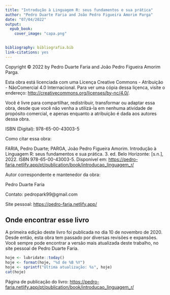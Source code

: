 ```yaml
---
title: "Introdução à Linguagem R: seus fundamentos e sua prática"
author: "Pedro Duarte Faria and João Pedro Figueira Amorim Parga"
date: "07/04/2022"
output: 
  epub_book:
    cover_image: "capa.png"
    

bibliography: bibliografia.bib
link-citations: yes
---
```



Copyright © 2022 by Pedro Duarte Faria and João Pedro Figueira Amorim Parga.

Esta obra está licenciada com uma Licença Creative Commons - Atribuição - NãoComercial 4.0 Internacional. Para ver uma cópia dessa liçenca, visite o endereço: <http://creativecommons.org/licenses/by-nc/4.0/>.

Você é livre para compartilhar, redistribuir, transformar ou adaptar essa obra, desde que você não venha a utilizá-la em nenhuma atividade de propósito comercial, e apenas enquanto a atribuição é dada aos autores dessa obra.

ISBN (Digital): 978-65-00-43003-5

Como citar essa obra:

FARIA, Pedro Duarte; PARGA, João Pedro Figueira Amorim. Introdução à Linguagem R: seus fundamentos e sua prática. 3. ed. Belo Horizonte: [s.n.], 2022. ISBN 978-65-00-43003-5. Disponível em: <https://pedro-faria.netlify.app/pt/publication/book/introducao_linguagem_r/>

Autor correspondente e mantenedor da obra:

Pedro Duarte Faria

Contato: pedropark99\@gmail.com

Site pessoal: <https://pedro-faria.netlify.app/>



## Onde encontrar esse livro {-}

A primeira edição deste livro foi publicada no dia 10 de novembro de 2020. Desde então, esta obra tem passado por diversas revisões e expansões. Você sempre pode encontrar a versão mais atualizada deste trabalho, no site pessoal de Pedro Duarte Faria.

```r
hoje <- lubridate::today()
hoje <- format(hoje, "%d de %B %Y")
hoje <- sprintf("Última atualização: %s", hoje)
cat(hoje)
```

Página de publicação do livro: <https://pedro-faria.netlify.app/pt/publication/book/introducao_linguagem_r/>




